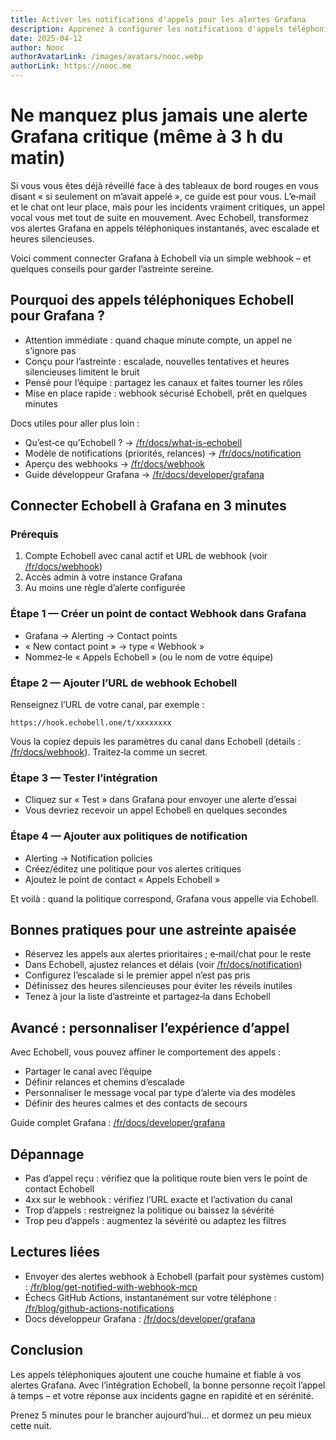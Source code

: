 ```yaml
---
title: Activer les notifications d'appels pour les alertes Grafana
description: Apprenez à configurer les notifications d'appels téléphoniques pour vos alertes Grafana avec Echobell
date: 2025-04-12
author: Nooc
authorAvatarLink: /images/avatars/nooc.webp
authorLink: https://nooc.me
---
```


# Ne manquez plus jamais une alerte Grafana critique (même à 3 h du matin)

Si vous vous êtes déjà réveillé face à des tableaux de bord rouges en vous disant « si seulement on m’avait appelé », ce guide est pour vous. L’e‑mail et le chat ont leur place, mais pour les incidents vraiment critiques, un appel vocal vous met tout de suite en mouvement. Avec Echobell, transformez vos alertes Grafana en appels téléphoniques instantanés, avec escalade et heures silencieuses.

Voici comment connecter Grafana à Echobell via un simple webhook – et quelques conseils pour garder l’astreinte sereine.

## Pourquoi des appels téléphoniques Echobell pour Grafana ?

- Attention immédiate : quand chaque minute compte, un appel ne s’ignore pas
- Conçu pour l’astreinte : escalade, nouvelles tentatives et heures silencieuses limitent le bruit
- Pensé pour l’équipe : partagez les canaux et faites tourner les rôles
- Mise en place rapide : webhook sécurisé Echobell, prêt en quelques minutes

Docs utiles pour aller plus loin :

- Qu’est‑ce qu’Echobell ? → [/fr/docs/what-is-echobell](/fr/docs/what-is-echobell)
- Modèle de notifications (priorités, relances) → [/fr/docs/notification](/fr/docs/notification)
- Aperçu des webhooks → [/fr/docs/webhook](/fr/docs/webhook)
- Guide développeur Grafana → [/fr/docs/developer/grafana](/fr/docs/developer/grafana)

## Connecter Echobell à Grafana en 3 minutes

### Prérequis

1. Compte Echobell avec canal actif et URL de webhook (voir [/fr/docs/webhook](/fr/docs/webhook))
2. Accès admin à votre instance Grafana
3. Au moins une règle d’alerte configurée

### Étape 1 — Créer un point de contact Webhook dans Grafana

- Grafana → Alerting → Contact points
- « New contact point » → type « Webhook »
- Nommez‑le « Appels Echobell » (ou le nom de votre équipe)

### Étape 2 — Ajouter l’URL de webhook Echobell

Renseignez l’URL de votre canal, par exemple :

`https://hook.echobell.one/t/xxxxxxxx`

Vous la copiez depuis les paramètres du canal dans Echobell (détails : [/fr/docs/webhook](/fr/docs/webhook)). Traitez‑la comme un secret.

### Étape 3 — Tester l’intégration

- Cliquez sur « Test » dans Grafana pour envoyer une alerte d’essai
- Vous devriez recevoir un appel Echobell en quelques secondes

### Étape 4 — Ajouter aux politiques de notification

- Alerting → Notification policies
- Créez/éditez une politique pour vos alertes critiques
- Ajoutez le point de contact « Appels Echobell »

Et voilà : quand la politique correspond, Grafana vous appelle via Echobell.

## Bonnes pratiques pour une astreinte apaisée

- Réservez les appels aux alertes prioritaires ; e‑mail/chat pour le reste
- Dans Echobell, ajustez relances et délais (voir [/fr/docs/notification](/fr/docs/notification))
- Configurez l’escalade si le premier appel n’est pas pris
- Définissez des heures silencieuses pour éviter les réveils inutiles
- Tenez à jour la liste d’astreinte et partagez‑la dans Echobell

## Avancé : personnaliser l’expérience d’appel

Avec Echobell, vous pouvez affiner le comportement des appels :

- Partager le canal avec l’équipe
- Définir relances et chemins d’escalade
- Personnaliser le message vocal par type d’alerte via des modèles
- Définir des heures calmes et des contacts de secours

Guide complet Grafana : [/fr/docs/developer/grafana](/fr/docs/developer/grafana)

## Dépannage

- Pas d’appel reçu : vérifiez que la politique route bien vers le point de contact Echobell
- 4xx sur le webhook : vérifiez l’URL exacte et l’activation du canal
- Trop d’appels : restreignez la politique ou baissez la sévérité
- Trop peu d’appels : augmentez la sévérité ou adaptez les filtres

## Lectures liées

- Envoyer des alertes webhook à Echobell (parfait pour systèmes custom) : [/fr/blog/get-notified-with-webhook-mcp](/fr/blog/get-notified-with-webhook-mcp)
- Échecs GitHub Actions, instantanément sur votre téléphone : [/fr/blog/github-actions-notifications](/fr/blog/github-actions-notifications)
- Docs développeur Grafana : [/fr/docs/developer/grafana](/fr/docs/developer/grafana)

## Conclusion

Les appels téléphoniques ajoutent une couche humaine et fiable à vos alertes Grafana. Avec l’intégration Echobell, la bonne personne reçoit l’appel à temps – et votre réponse aux incidents gagne en rapidité et en sérénité.

Prenez 5 minutes pour le brancher aujourd’hui… et dormez un peu mieux cette nuit.
